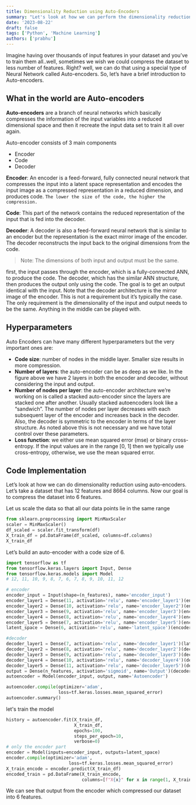```yaml
---
title: Dimensionality Reduction using Auto-Encoders
summary: "Let's look at how we can perform the dimensionality reduction using the Auto-Encoders using Tensorflow"
date: '2023-08-22'
draft: false
tags: ['Python', 'Machine Learning']
authors: ['prabhu']
---
```


<TOCInline toc={props.toc} asDisclosure />

Imagine having over thousands of input features in your dataset and you’ve to train them all..well, sometimes we wish we could compress the dataset to less number of features. Right? well, we can do that using a special type of Neural Network called Auto-encoders.
So, let’s have a brief introduction to Auto-encoders.

## What in the world are Auto-encoders

**Auto-encoders** are a branch of neural networks which basically compresses the information of the input variables into a reduced dimensional space and then it recreate the input data set to train it all over again.

Auto-encoder consists of 3 main components

- Encoder
- Code
- Decoder

**Encoder**: An encoder is a feed-forward, fully connected neural network that compresses the input into a latent space representation and encodes the input image as a compressed representation in a reduced dimension, and produces code. `The lower the size of the code, the higher the compression.`

<CImage
  src="https://miro.medium.com/v2/resize:fit:1400/format:webp/1*DcsT4AtAq8dxqbDHP_Uppg.jpeg"
  caption="Auto Encoder Architecture"
/>

**Code**: This part of the network contains the reduced representation of the input that is fed into the decoder.

**Decoder**: A decoder is also a feed-forward neural network that is similar to an encoder but the representation is the exact mirror image of the encoder. The decoder reconstructs the input back to the original dimensions from the code.

> Note: The dimensions of both input and output must be the same.

first, the input passes through the encoder, which is a fully-connected ANN, to produce the code. The decoder, which has the similar ANN structure, then produces the output only using the code. The goal is to get an output identical with the input. Note that the decoder architecture is the mirror image of the encoder. This is not a requirement but it’s typically the case. The only requirement is the dimensionality of the input and output needs to be the same. Anything in the middle can be played with.

## Hyperparameters

Auto Encoders can have many different hyperparameters but the very important ones are:

- **Code size**: number of nodes in the middle layer. Smaller size results in more compression.
- **Number of layers**: the auto-encoder can be as deep as we like. In the figure above we have 2 layers in both the encoder and decoder, without considering the input and output.
- **Number of nodes per layer**: the auto-encoder architecture we’re working on is called a stacked auto-encoder since the layers are stacked one after another. Usually stacked autoencoders look like a “sandwich”. The number of nodes per layer decreases with each subsequent layer of the encoder and increases back in the decoder. Also, the decoder is symmetric to the encoder in terms of the layer structure. As noted above this is not necessary and we have total control over these parameters.
- **Loss function**: we either use mean squared error (mse) or binary cross-entropy. If the input values are in the range [0, 1] then we typically use cross-entropy, otherwise, we use the mean squared error.

## Code Implementation

Let’s look at how we can do dimensionality reduction using auto-encoders. Let’s take a dataset that has 12 features and 8664 columns. Now our goal is to compress the dataset into 6 features.

<CImage
  src="https://miro.medium.com/v2/resize:fit:1400/format:webp/1*5Lw8YLwLpAsq9wTNdSyDUA.jpeg"
  caption="Original dataset with 12 features"
/>

Let us scale the data so that all our data points lie in the same range

```py
from sklearn.preprocessing import MinMaxScaler
scaler = MinMaxScaler()
df_scaled = scaler.fit_transform(df)
X_train_df = pd.DataFrame(df_scaled, columns=df.columns)
X_train_df
```

<CImage
  src="https://miro.medium.com/v2/resize:fit:1400/format:webp/1*6whoBrbY9x-2gzxbjJhWww.jpeg"
  caption="dataset after scaling"
/>

Let’s build an auto-encoder with a code size of 6.

```py
import tensorflow as tf
from tensorflow.keras.layers import Input, Dense
from tensorflow.keras.models import Model
# 12, 11, 10, 9, 8, 7, 6, 7, 8, 9, 10, 11, 12

# encoder
encoder_input = Input(shape=(n_features), name='encoder_input')
encoder_layer1 = Dense(11, activation='relu', name='encoder_layer1')(encoder_input)
encoder_layer2 = Dense(10, activation='relu', name='encoder_layer2')(encoder_layer1)
encoder_layer3 = Dense(9, activation='relu', name='encoder_layer3')(encoder_layer2)
encoder_layer4 = Dense(8, activation='relu', name='encoder_layer4')(encoder_layer3)
encoder_layer5 = Dense(7, activation='relu', name='encoder_layer5')(encoder_layer4)
latent_space = Dense(6, activation='relu', name='latent_space')(encoder_layer5)

#decoder
decoder_layer1 = Dense(7, activation='relu', name='decoder_layer1')(latent_space)
decoder_layer2 = Dense(8, activation='relu', name='decoder_layer2')(decoder_layer1)
decoder_layer3 = Dense(9, activation='relu', name='decoder_layer3')(decoder_layer2)
decoder_layer4 = Dense(10, activation='relu', name='decoder_layer4')(decoder_layer3)
decoder_layer5 = Dense(11, activation='relu', name='decoder_layer5')(decoder_layer4)
output = Dense(n_features, activation='sigmoid', name='Output')(decoder_layer5)
autoencoder = Model(encoder_input, output, name='Autoencoder')

autoencoder.compile(optimizer='adam',
                    loss=tf.keras.losses.mean_squared_error)
autoencoder.summary()
```

let's train the model

```py
history = autoencoder.fit(X_train_df,
                          X_train_df,
                          epochs=100,
                          steps_per_epoch=10,
                          verbose=0)
# only the encoder part
encoder = Model(inputs=encoder_input, outputs=latent_space)
encoder.compile(optimizer='adam',
                        loss=tf.keras.losses.mean_squared_error)
X_train_encode = encoder.predict(X_train_df)
encoded_train = pd.DataFrame(X_train_encode,
                             columns=[f"X{x}" for x in range(1, X_train_encode.shape[1]+1)])
```

<CImage
  src="https://miro.medium.com/v2/resize:fit:1400/format:webp/1*7y62pJS6SXaorbOvOuW_ew.jpeg"
  caption="autoencoder model summary"
/>

<CImage
  src="https://miro.medium.com/v2/resize:fit:1400/format:webp/1*ADFWIJH8y935y_q4YfNtlg.jpeg"
  caption="Compressed version of the original (12 features) dataset with 6 features"
/>

We can see that output from the encoder which compressed our dataset into 6 features.

<CImage
  src="https://miro.medium.com/v2/resize:fit:1400/format:webp/1*_lKNXKfS443uMV1WfyzwGg.jpeg"
  caption="Input Vs. Reconstruction plot. The red shaded portion shows the error between Original vs
  Reconstructed data."
/>
